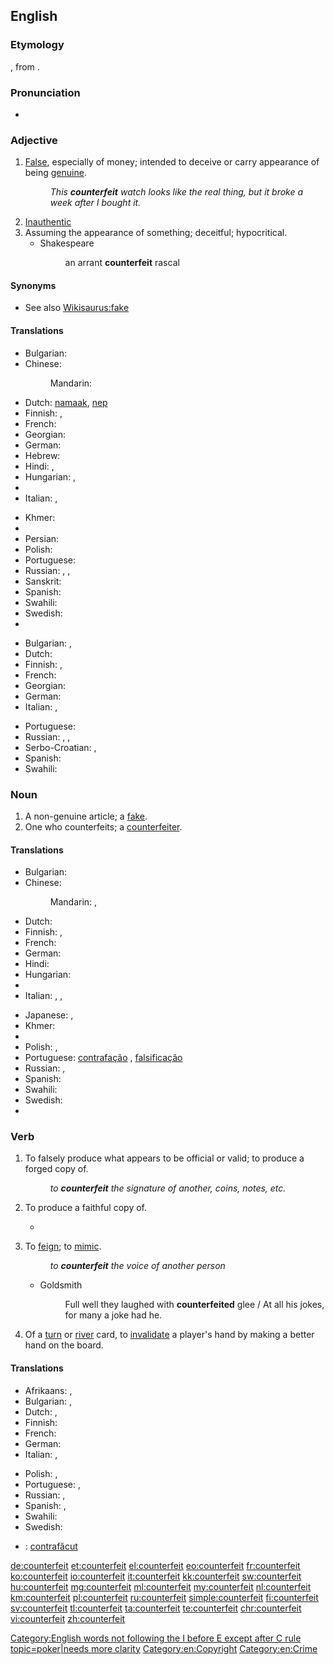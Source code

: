 {{slim-wikipedia|dab=counterfeit}}
==English==

===Etymology===
{{etyl|xno|en}} {{term|countrefait|lang=fro}}, from {{etyl|fro|en}} {{term|contrefait|lang=fro}}.

===Pronunciation===
* {{a|US}} {{X-SAMPA|/caUn.t3.fIt/}}

===Adjective===
{{en-adj|-}}

# [[false|False]], especially of money; intended to deceive or carry appearance of being [[genuine]].
#: ''This '''counterfeit''' watch looks like the real thing, but it broke a week after I bought it.''
# [[inauthentic|Inauthentic]]
# Assuming the appearance of something; deceitful; hypocritical.
#* Shakespeare
#*: an arrant '''counterfeit''' rascal

====Synonyms====
* See also [[Wikisaurus:fake]]

====Translations====
{{trans-top|intended to deceive or carry appearance of being genuine}}
* Bulgarian: {{t+|bg|фалшив}}
* Chinese:
*: Mandarin: {{t|cmn|假冒|tr=jiǎmào|sc=Hani}}
* Dutch: [[namaak]], [[nep]]
* Finnish: {{t-|fi|väärennetty}}, {{t+|fi|väärä}}
* French: {{t+|fr|contrefait}}
* Georgian: {{t-|ka|ყალბი|sc=Geor}}
* German: {{t-|de|gefälscht}}
* Hebrew: {{t-|he|מזויף|tr=mezuyáf}}
* Hindi: {{t-|hi|खोटा|tr=khōṭā|sc=Deva}}, {{t-|hi|जाली|tr=jālī|sc=Deva}}
* Hungarian: {{t+|hu|hamis}},  {{t-|hu|hamisított}}
* {{trreq|id}}
* Italian: {{t+|it|contraffazione}}, {{t+|it|falso}}
{{trans-mid}}
* Khmer: {{t-|km|ក្លែងក្លាយ|tr=klaeng klaay|sc=Khmr}}
* {{trreq|ms}}
* Persian: {{t+|fa|جعلی|tr=ja'lī|sc=fa-Arab}}
* Polish: {{t-|pl|sfałszowany|m}}
* Portuguese: {{t+|pt|falso}}
* Russian: {{t+|ru|поддельный|tr=podd'él'nyj}}, {{t+|ru|фальшивый|tr=fal'šívyj}}, {{t+|ru|контрафактный|tr=kontrafáktnyj}}
* Sanskrit: {{t-|sa|प्रातिरूपिक|tr=prātirūpika|sc=Deva}}
* Spanish: {{t-|es|contrahecho}} {{t-|es|falsificado}}
* Swahili: {{t+|sw|bandia}}
* Swedish: {{t+|sv|förfalskad}}
* {{trreq|th}}
{{trans-bottom}}

{{trans-top|unauthentic}}
* Bulgarian: {{t+|bg|подправен}},  {{t+|bg|фалшив}}
* Dutch: {{t+|nl|vervalst}}
* Finnish: {{t-|fi|väärennetty}}, {{t-|fi|jäljitelty}}
* French: {{t+|fr|contrefait}}
* Georgian: {{t-|ka|ყალბი|sc=Geor}}
* German: {{t+|de|falsch}}
* Italian: {{t+|it|contraffazione}}, {{t+|it|falso}}
{{trans-mid}}
* Portuguese: {{t+|pt|falso}}
* Russian: {{t+|ru|поддельный|tr=podd'él'nyj}}, {{t+|ru|фальшивый|tr=fal'šívyj}}, {{t+|ru|контрафактный|tr=kontrafáktnyj}}
* Serbo-Croatian: {{t-|sh|лажан|m|tr=lažan|sc=Cyrl}}, {{t-|sh|неаутентичан|m|tr=neautentičan|sc=Cyrl}}
* Spanish: {{t-|es|contrahecho}}
* Swahili: {{t+|sw|bandia}}
{{trans-bottom}}

===Noun===
{{en-noun}}

# A non-genuine article; a [[fake]].
# One who counterfeits; a [[counterfeiter]].

====Translations====
{{trans-top|fake}}
* Bulgarian: {{t+|bg|фалшификация|f}}
* Chinese:
*: Mandarin: {{t|cmn|贗品|sc=Hani}}, {{t|cmn|赝品|tr=yànpǐn|sc=Hani}}
* Dutch: {{t+|nl|vervalsing}}
* Finnish: {{t+|fi|väärennös}}, {{t-|fi|jäljitelmä}}
* French: {{t+|fr|contrefaçon}}
* German: {{t+|de|Fälschung|f}}
* Hindi: {{t-|hi|नक़ल|f|tr=naqal|sc=Deva}}
* Hungarian: {{t+|hu|hamisítvány}}
* {{trreq|id}}
* Italian: {{t+|it|contraffazione|f}}, {{t+|it|falso|m}}, {{t+|it|imitazione|f}}
{{trans-mid}}
* Japanese: {{t-|ja|偽物|tr=にせもの, nisemono|sc=Jpan}}, {{t+|ja|フェイク|tr=feiku|sc=Jpan}}
* Khmer: {{t-|km|របស់ក្លែង|tr=rɔbɑh klaeng|sc=Khmr}}
* {{trreq|ms}}
* Polish: {{t-|pl|falsyfikat|m}}, {{t+|pl|podróbka|f}}
* Portuguese: [[contrafação]] {{f}}, [[falsificação]] {{f}}
* Russian: {{t+|ru|подделка|f|tr=poddélka}}, {{t+|ru|фальшивка|f|tr=fal'šívka}}
* Spanish: {{t-|es|contrahechura|f}}
* Swahili: {{t+|sw|bandia}}
* Swedish: {{t+|sv|förfalskning|c}}
* {{trreq|th}}
{{trans-bottom}}
{{trans-see|counterfeiter}}

===Verb===
{{en-verb}}

# {{context|transitive|lang=en}} To falsely produce what appears to be official or valid; to produce a forged copy of.
#: ''to '''counterfeit''' the signature of another, coins, notes, etc.''
# {{context|transitive|obsolete|lang=en}} To produce a faithful copy of.
#* {{quote-book|title=Engraving the savage: the New World and techniques of civilization‎|page=xii|author=Michael Gaudio|year=2008|passage=The title page of White's original album includes a descriptive title page that identifies the contents as “the pictures of sondry things collected and '''counterfeited''' according to the truth,"}}
# {{context|transitive|obsolete|lang=en}} To [[feign]]; to [[mimic]].
#: ''to '''counterfeit''' the voice of another person''
#* Goldsmith
#*: Full well they laughed with '''counterfeited''' glee / At all his jokes, for many a joke had he.
# {{context|transitive|poker|usually "be counterfeited"|lang=en}} Of a [[turn]] or [[river]] card, to [[invalidate]] a player's hand by making a better hand on the board.

====Translations====
{{trans-top|To produce something that appears to be official or valid}}
* Afrikaans: {{t-|af|namaak}}, {{t-|af|vervals}}
* Bulgarian: {{t+|bg|подправям}},  {{t+|bg|фалшифицирам}}
* Dutch: {{t+|nl|vervalsen}}, {{t+|nl|namaken}}
* Finnish: {{t+|fi|väärentää}}
* French: {{t+|fr|contrefaire}}
* German: {{t+|de|fälschen}}
* Italian: {{t-|it|contraffare}}, {{t+|it|falsificare}}
{{trans-mid}}
* Polish: {{t-|pl|fałszować}}, {{t-|pl|podrabiać}}
* Portuguese: {{t+|pt|contrafazer}}, {{t+|pt|falsificar}}
* Russian: {{t+|ru|подделывать|tr=podd'élyvat'}} {{impf}}, {{t+|ru|подделать|tr=podd'élat'}} {{pf.}}
* Spanish: {{t+|es|falsificar}}, {{t-|es|contrahacer}}
* Swahili: {{t+|sw|bandia}}
* Swedish: {{t+|sv|förfalska}}
{{trans-bottom}}

{{checktrans-top}}
* {{ttbc|ro}}: [[contrafăcut]]
{{trans-bottom}}

[[Category:English words not following the I before E except after C rule]]
[[Category:Entries needing topical attention|topic=poker|needs more clarity]]
[[Category:en:Copyright]]
[[Category:en:Crime]]

[[de:counterfeit]]
[[et:counterfeit]]
[[el:counterfeit]]
[[eo:counterfeit]]
[[fr:counterfeit]]
[[ko:counterfeit]]
[[io:counterfeit]]
[[it:counterfeit]]
[[kk:counterfeit]]
[[sw:counterfeit]]
[[hu:counterfeit]]
[[mg:counterfeit]]
[[ml:counterfeit]]
[[my:counterfeit]]
[[nl:counterfeit]]
[[km:counterfeit]]
[[pl:counterfeit]]
[[ru:counterfeit]]
[[simple:counterfeit]]
[[fi:counterfeit]]
[[sv:counterfeit]]
[[tl:counterfeit]]
[[ta:counterfeit]]
[[te:counterfeit]]
[[chr:counterfeit]]
[[vi:counterfeit]]
[[zh:counterfeit]]